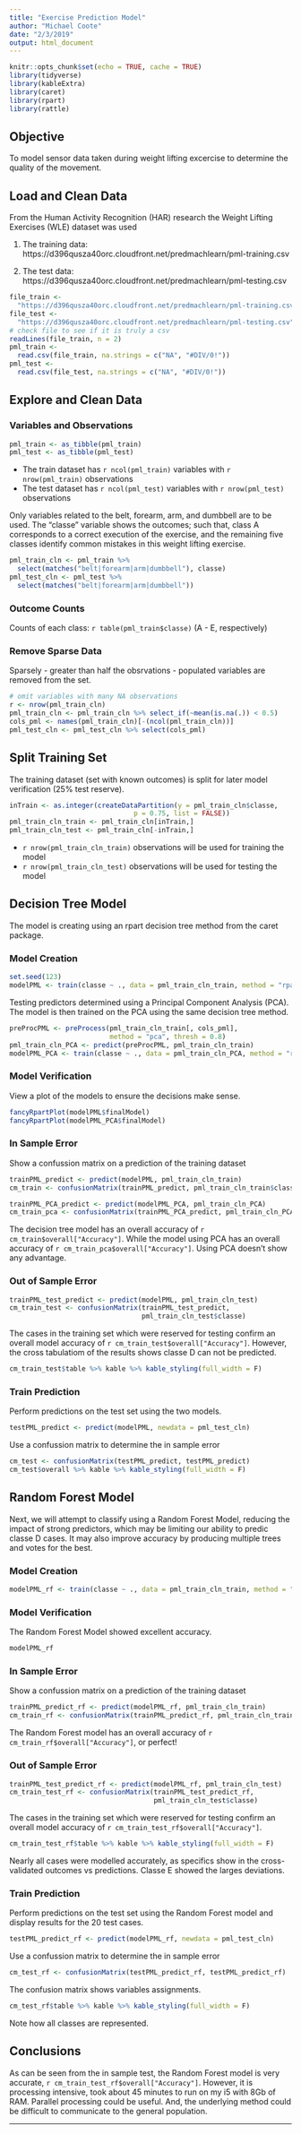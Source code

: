 ```yaml
---
title: "Exercise Prediction Model"
author: "Michael Coote"
date: "2/3/2019"
output: html_document
---
```


```r
knitr::opts_chunk$set(echo = TRUE, cache = TRUE)
library(tidyverse)
library(kableExtra)
library(caret)
library(rpart)
library(rattle)
```

## Objective

To model sensor data taken during weight lifting excercise to determine the 
quality of the movement.

## Load and Clean Data

From the Human Activity Recognition (HAR) research the Weight Lifting Exercises
(WLE) dataset was used

1.  The training data: 
https://d396qusza40orc.cloudfront.net/predmachlearn/pml-training.csv

1.  The test data:
https://d396qusza40orc.cloudfront.net/predmachlearn/pml-testing.csv

```r
file_train <- 
  "https://d396qusza40orc.cloudfront.net/predmachlearn/pml-training.csv"
file_test <- 
  "https://d396qusza40orc.cloudfront.net/predmachlearn/pml-testing.csv"
# check file to see if it is truly a csv
readLines(file_train, n = 2)
pml_train <- 
  read.csv(file_train, na.strings = c("NA", "#DIV/0!"))
pml_test <- 
  read.csv(file_test, na.strings = c("NA", "#DIV/0!"))
```

## Explore and Clean Data

### Variables and Observations

```r
pml_train <- as_tibble(pml_train)
pml_test <- as_tibble(pml_test)
```

* The train dataset has `r ncol(pml_train)` variables with `r nrow(pml_train)`
observations
* The test dataset has `r ncol(pml_test)` variables with `r nrow(pml_test)`
observations

Only variables related to the belt, forearm, arm, and dumbbell are to be used. 
The "classe" variable shows the outcomes; such that, class A corresponds to a 
correct execution of the exercise, and the remaining five classes identify 
common mistakes in this weight lifting exercise.

```r
pml_train_cln <- pml_train %>% 
  select(matches("belt|forearm|arm|dumbbell"), classe)
pml_test_cln <- pml_test %>%   
  select(matches("belt|forearm|arm|dumbbell"))
```

### Outcome Counts

Counts of each class: `r table(pml_train$classe)` (A - E, respectively)

### Remove Sparse Data

Sparsely - greater than half the obsrvations - populated variables are removed 
from the set.

```r
# omit variables with many NA observations
r <- nrow(pml_train_cln)
pml_train_cln <- pml_train_cln %>% select_if(~mean(is.na(.)) < 0.5)
cols_pml <- names(pml_train_cln)[-(ncol(pml_train_cln))]
pml_test_cln <- pml_test_cln %>% select(cols_pml)
```

## Split Training Set

The training dataset (set with known outcomes) is split for later model 
verification (25% test reserve).

```r
inTrain <- as.integer(createDataPartition(y = pml_train_cln$classe, 
                               p = 0.75, list = FALSE))
pml_train_cln_train <- pml_train_cln[inTrain,]
pml_train_cln_test <- pml_train_cln[-inTrain,]
```

- `r nrow(pml_train_cln_train)` observations will be used for training the model
- `r nrow(pml_train_cln_test)` observations will be used for testing the model

## Decision Tree Model

The model is creating using an rpart decision tree method from the caret 
package.

### Model Creation

```r
set.seed(123)
modelPML <- train(classe ~ ., data = pml_train_cln_train, method = "rpart")
```

Testing predictors determined using a Principal Component Analysis (PCA). The 
model is then trained on the PCA using the same decision tree method.

```r
preProcPML <- preProcess(pml_train_cln_train[, cols_pml], 
                         method = "pca", thresh = 0.8)
pml_train_cln_PCA <- predict(preProcPML, pml_train_cln_train)
modelPML_PCA <- train(classe ~ ., data = pml_train_cln_PCA, method = "rpart")
```

### Model Verification

View a plot of the models to ensure the decisions make sense.

```r
fancyRpartPlot(modelPML$finalModel)
fancyRpartPlot(modelPML_PCA$finalModel)
```

### In Sample Error

Show a confussion matrix on a prediction of the training dataset

```r
trainPML_predict <- predict(modelPML, pml_train_cln_train)
cm_train <- confusionMatrix(trainPML_predict, pml_train_cln_train$classe)

trainPML_PCA_predict <- predict(modelPML_PCA, pml_train_cln_PCA)
cm_train_pca <- confusionMatrix(trainPML_PCA_predict, pml_train_cln_PCA$classe)
```

The decision tree model has an overall accuracy of 
`r cm_train$overall["Accuracy"]`. While the model using PCA has an overall 
accuracy of `r cm_train_pca$overall["Accuracy"]`. Using PCA doesn't show any 
advantage.

### Out of Sample Error

```r
trainPML_test_predict <- predict(modelPML, pml_train_cln_test)
cm_train_test <- confusionMatrix(trainPML_test_predict, 
                                 pml_train_cln_test$classe)
```

The cases in the training set which were reserved for testing confirm an 
overall model accuracy of `r cm_train_test$overall["Accuracy"]`. However, the 
cross tabulatiom of the results shows classe D can not be predicted.

```r
cm_train_test$table %>% kable %>% kable_styling(full_width = F)
```

### Train Prediction

Perform predictions on the test set using the two models.

```r
testPML_predict <- predict(modelPML, newdata = pml_test_cln)
```

Use a confussion matrix to determine the in sample error

```r
cm_test <- confusionMatrix(testPML_predict, testPML_predict)
cm_test$overall %>% kable %>% kable_styling(full_width = F)
```

## Random Forest Model

Next, we will attempt to classify using a Random Forest Model, reducing the
impact of strong predictors, which may be limiting our ability to predic classe
D cases. It may also improve accuracy by producing multiple trees and votes for
the best.

### Model Creation

```r
modelPML_rf <- train(classe ~ ., data = pml_train_cln_train, method = "rf")
```

### Model Verification

The Random Forest Model showed excellent accuracy.

```r
modelPML_rf
```

### In Sample Error

Show a confussion matrix on a prediction of the training dataset

```r
trainPML_predict_rf <- predict(modelPML_rf, pml_train_cln_train)
cm_train_rf <- confusionMatrix(trainPML_predict_rf, pml_train_cln_train$classe)
```

The Random Forest model has an overall accuracy of 
`r cm_train_rf$overall["Accuracy"]`, or perfect!

### Out of Sample Error

```r
trainPML_test_predict_rf <- predict(modelPML_rf, pml_train_cln_test)
cm_train_test_rf <- confusionMatrix(trainPML_test_predict_rf, 
                                    pml_train_cln_test$classe)
```

The cases in the training set which were reserved for testing confirm an 
overall model accuracy of `r cm_train_test_rf$overall["Accuracy"]`. 

```r
cm_train_test_rf$table %>% kable %>% kable_styling(full_width = F)
```

Nearly all cases were modelled accurately, as specifics show in the cross-
validated outcomes vs predictions. Classe E showed the larges deviations.

### Train Prediction

Perform predictions on the test set using the Random Forest model and display
results for the 20 test cases.

```r
testPML_predict_rf <- predict(modelPML_rf, newdata = pml_test_cln)
```

Use a confussion matrix to determine the in sample error

```r
cm_test_rf <- confusionMatrix(testPML_predict_rf, testPML_predict_rf)
```

The confusion matrix shows variables assignments. 

```r
cm_test_rf$table %>% kable %>% kable_styling(full_width = F)
```

Note how all classes are represented.

## Conclusions

As can be seen from the in sample test, the Random Forest model is very
accurate, `r cm_train_test_rf$overall["Accuracy"]`. However, it is processing
intensive, took about 45 minutes to run on my i5 with 8Gb of RAM. Parallel
processing could be useful. And, the underlying method could be difficult to
communicate to the general population.

-------------------------------------------------------------------------------


